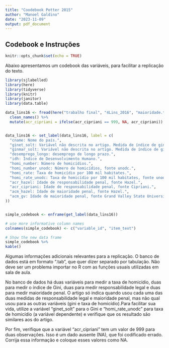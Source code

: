 ```yaml
---
title: "Coodebook Potter 2015"
author: "Manoel Galdino"
date: "2023-11-09"
output: pdf_document
---
```


## Codebook e Instruções
```r
knitr::opts_chunk$set(echo = TRUE)
```

Abaixo apresentamos um codebook das variáveis, para facilitar a replicação do texto.
```r
library(sjlabelled)
library(here)
library(tidyverse)
library(knitr)
library(janitor)
library(data.table)
```

```r
data_lins16 <- fread(here("trabalho final", "4Lins_2016", "maioridade.tab")) %>%
  clean_names() %>%
  mutate(acr_cipriani = ifelse(acr_cipriani == 999, NA, acr_cipriani))


data_lins16 <- set_label(data_lins16, label = c(
  "cname: Nome do país.",
  "ginet_solt: Variável não descrita no artigo. Medida de índice de gini.",
  "ginmar_solt: Variável não descrita no artigo. Medida de índice de gini.",
  "desemprego_longo: desemprego de longo prazo.",
  "idh: Índice de Desenvolvimento Humano.",
  "homi_number: Número de homicídios.",
  "homi_number_unodc: Número de homicídios, fonte unodc.",
  "homi_rate: Taxa de homicídio por 100 mil habitates.",
  "homi_rate_unodc: Taxa de homicídio por 100 mil habitates, fonte unodc.",
  "acr_hazel: Idade de responsabilidade penal, fonte Hazel.",
  "acr_cipriani: Idade de responsabilidade penal, fonte Cipriani.",
  "acm_hazel: Idade de maioridade penal, fonte Hazel.",
  "acm_gv: Idade de maioridade penal, fonte Grand Valley State University."
))


simple_codebook <- enframe(get_label(data_lins16))

# use more informative column names
colnames(simple_codebook) <- c("variable_id", "item_text")

# Show the new data frame
simple_codebook %>%
kable()
```

Algumas informações adicionais relevantes para a replicação. O banco de dados está em formato ".tab", que quer dizer separado por tabulação. Não deve ser um problema importar no R com as funções usuais utilizadas em sala de aula.

No banco de dados há duas variáveis para medir a taxa de homicídio, duas para medir o índice de Gini, duas para medir responsabilidade legal e duas para medir maioridade penal. O artigo só indica quando usou cada uma das duas medidas de responsabilidade legal e maioridade penal, mas não qual usou para as outras variáveis (gini e taxa de homicídio).Para facilitar sua vida, utilize a variável "ginet_solt" para o Gini e "homi_rate_unodc" para taxa de homicídio (a variável dependente) e verifique que os resultado são similares aos do artigo.


Por fim, verifique que a variável "acr_cipriani" tem um valor de $999$ para duas observações. Isso é um dado ausente (NA), que foi codificado errado. Corrija essa informação e coloque esses valores como NA.

